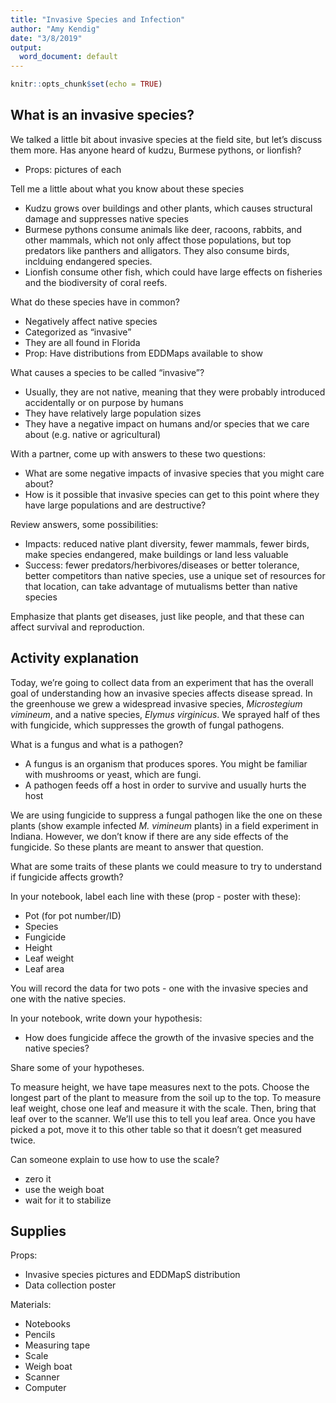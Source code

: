 ```yaml
---
title: "Invasive Species and Infection"
author: "Amy Kendig"
date: "3/8/2019"
output:
  word_document: default
---
```


```r
knitr::opts_chunk$set(echo = TRUE)
```

## What is an invasive species?

We talked a little bit about invasive species at the field site, but let's discuss them more.
Has anyone heard of kudzu, Burmese pythons, or lionfish?  

* Props: pictures of each

Tell me a little about what you know about these species

* Kudzu grows over buildings and other plants, which causes structural damage and suppresses native species  
* Burmese pythons consume animals like deer, racoons, rabbits, and other mammals, which not only affect those populations, but top predators like panthers and alligators. They also consume birds, inclduing endangered species.  
* Lionfish consume other fish, which could have large effects on fisheries and the biodiversity of coral reefs.

What do these species have in common?

* Negatively affect native species
* Categorized as "invasive"
* They are all found in Florida
* Prop: Have distributions from EDDMaps available to show 

What causes a species to be called "invasive"?

* Usually, they are not native, meaning that they were probably introduced accidentally or on purpose by humans
* They have relatively large population sizes
* They have a negative impact on humans and/or species that we care about (e.g. native or agricultural)

With a partner, come up with answers to these two questions:

* What are some negative impacts of invasive species that you might care about?
* How is it possible that invasive species can get to this point where they have large populations and are destructive?

Review answers, some possibilities:

* Impacts: reduced native plant diversity, fewer mammals, fewer birds, make species endangered, make buildings or land less valuable
* Success: fewer predators/herbivores/diseases or better tolerance, better competitors than native species, use a unique set of resources for that location, can take advantage of mutualisms better than native species 

Emphasize that plants get diseases, just like people, and that these can affect survival and reproduction.

## Activity explanation

Today, we're going to collect data from an experiment that has the overall goal of understanding how an invasive species affects disease spread. In the greenhouse we grew a widespread invasive species, *Microstegium vimineum*, and a native species, *Elymus virginicus*. We sprayed half of thes with fungicide, which suppresses the growth of fungal pathogens.  

What is a fungus and what is a pathogen?

* A fungus is an organism that produces spores. You might be familiar with mushrooms or yeast, which are fungi.
* A pathogen feeds off a host in order to survive and usually hurts the host

We are using fungicide to suppress a fungal pathogen like the one on these plants (show example infected *M. vimineum* plants) in a field experiment in Indiana. However, we don't know if there are any side effects of the fungicide. So these plants are meant to answer that question.

What are some traits of these plants we could measure to try to understand if fungicide affects growth?

In your notebook, label each line with these (prop - poster with these):

* Pot (for pot number/ID)
* Species
* Fungicide
* Height
* Leaf weight
* Leaf area

You will record the data for two pots - one with the invasive species and one with the native species.

In your notebook, write down your hypothesis:

* How does fungicide affece the growth of the invasive species and the native species?

Share some of your hypotheses.

To measure height, we have tape measures next to the pots. Choose the longest part of the plant to measure from the soil up to the top. To measure leaf weight, chose one leaf and measure it with the scale. Then, bring that leaf over to the scanner. We'll use this to tell you leaf area. Once you have picked a pot, move it to this other table so that it doesn't get measured twice. 

Can someone explain to use how to use the scale?

* zero it
* use the weigh boat
* wait for it to stabilize

## Supplies

Props:

* Invasive species pictures and EDDMapS distribution
* Data collection poster

Materials:

* Notebooks
* Pencils
* Measuring tape
* Scale
* Weigh boat
* Scanner
* Computer